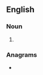 ==English==

===Noun===
{{head|en|noun form}}

# {{plural of|kilting|lang=en}}

===Anagrams===
* {{anagrams|en|a=giiklnst|kinglist|kitlings}}